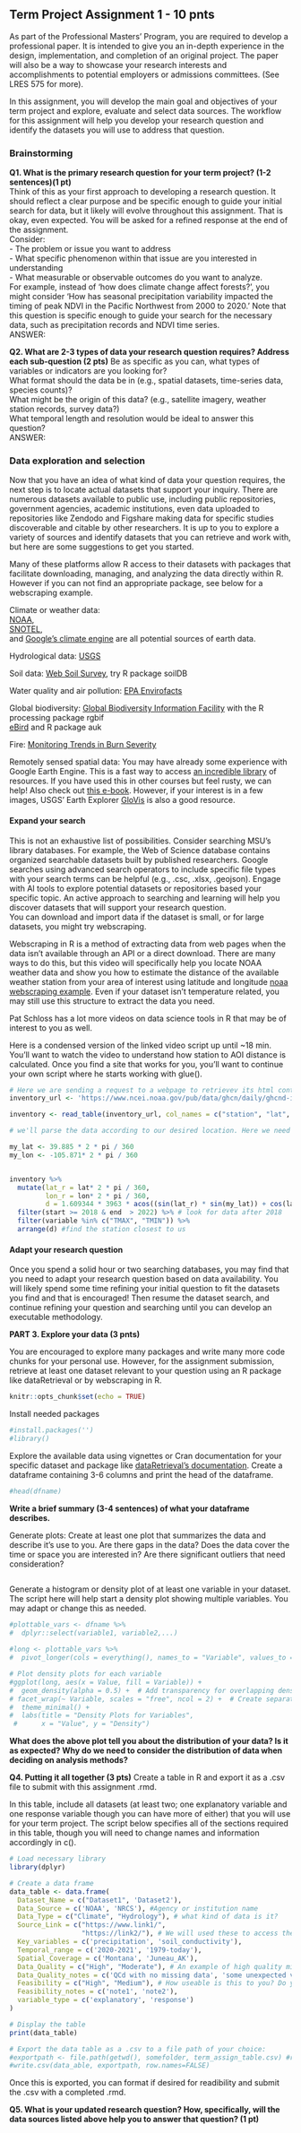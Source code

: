 ## Term Project Assignment 1 - 10 pnts

As part of the Professional Masters’ Program, you are required to develop a professional paper. It is intended to give you an in-depth experience in the design, implementation, and completion of an original project. The paper will also be a way to showcase your research interests and accomplishments to potential employers or admissions committees. (See LRES 575 for more). 

In this assignment, you will develop the main goal and objectives of your term project and explore, evaluate and select data sources. The workflow for this assignment will help you develop your research question and identify the datasets you will use to address that question.

### Brainstorming

**Q1. What is the primary research question for your term project? (1-2 sentences)(1 pt)** <br>
Think of this as your first approach to developing a research question. It should reflect a clear purpose and be specific enough to guide your initial search for data, but it likely will evolve throughout this assignment. That is okay, even expected. You will be asked for a refined response at the end of the assignment.<br>
Consider: <br>
- The problem or issue you want to address  <br>
- What specific phenomenon within that issue are you interested in understanding  <br>
- What measurable or observable outcomes do you want to analyze.  <br>
For example, instead of 'how does climate change affect forests?', you might consider 'How has seasonal precipitation variability impacted the timing of peak NDVI in the Pacific Northwest from 2000 to 2020.' Note that this question is specific enough to guide your search for the necessary data, such as precipitation records and NDVI time series. <br>
ANSWER: 


**Q2. What are 2-3 types of data your research question requires? Address each sub-question (2 pts)**
Be as specific as you can, what types of variables or indicators are you looking for? <br>
What format should the data be in (e.g., spatial datasets, time-series data, species counts)? <br>
What might be the origin of this data? (e.g., satellite imagery, weather station records, survey data?) <br>
What temporal length and resolution would be ideal to answer this question?<br>
ANSWER:


### Data exploration and selection

Now that you have an idea of what kind of data your question requires, the next step is to locate actual datasets that support your inquiry. There are numerous datasets available to public use, including public repositories, government agencies, academic institutions, even data uploaded to repositories like Zendodo and Figshare making data for specific studies discoverable and citable by other researchers. It is up to you to explore a variety of sources and identify datasets that you can retrieve and work with, but here are some suggestions to get you started. 

Many of these platforms allow R access to their datasets with packages that facilitate downloading, managing, and analyzing the data directly within R. However if you can not find an appropriate package, see below for a webscraping example. <br>

Climate or weather data:<br>
[NOAA](https://www.ncei.noaa.gov/cdo-web/),<br> [SNOTEL](https://www.nrcs.usda.gov/resources/data-and-reports/snow-and-water-interactive-map], NASA POWER[https://power.larc.nasa.gov/data-access-viewer/), <br> and [Google's climate engine](https://www.climateengine.org/) are all potential sources of earth data. <br>

Hydrological data: [USGS](https://waterdata.usgs.gov/nwis/rt) <br>

Soil data: [Web Soil Survey](https://websoilsurvey.nrcs.usda.gov/app/), try R package soilDB <br>

Water quality and air pollution: [EPA Envirofacts](https://enviro.epa.gov/)<br>

Global biodiversity: [Global Biodiversity Information Facility](https://www.gbif.org) with the R processing package rgbif <br>
[eBird](https://ebird.org) and R package auk <br>

Fire: [Monitoring Trends in Burn Severity](https://www.mtbs.gov/) <br>

Remotely sensed spatial data: You may have already some experience with Google Earth Engine. This is a fast way to access [an incredible library](https://developers.google.com/earth-engine/datasets/) of resources. If you have used this in other courses but feel rusty, we can help!  Also check out [this e-book](https://www.eefabook.org/go-to-the-book.html). However, if your interest is in a few images, USGS' Earth Explorer [GloVis](https://glovis.usgs.gov/) is also a good resource. 

#### Expand your search
This is not an exhaustive list of possibilities. Consider searching MSU's library databases. For example, the Web of Science database contains organized searchable datasets built by published researchers. Google searches using advanced search operators to include specific file types with your search terms can be helpful (e.g., .csc, .xlsx, .geojson). Engage with AI tools to explore potential datasets or repositories based your specific topic. An active approach to searching and learning will help you discover datasets that will support your research question. <br> You can download and import data if the dataset is small, or for large datasets, you might try webscraping. 

Webscraping in R is a method of extracting data from web pages when the data isn't available through an API or a direct download. There are many ways to do this, but this video will specifically help you locate NOAA weather data and show you how to estimate the distance of the available weather station from your area of interest using latitude and longitude [noaa webscraping example](https://www.youtube.com/watch?v=V5Df6vw4-e8). Even if your dataset isn't temperature related, you may still use this structure to extract the data you need. 

Pat Schloss has a lot more videos on data science tools in R that may be of interest to you as well.

Here is a condensed version of the linked video script up until ~18 min. You'll want to watch the video to understand how station to AOI distance is calculated. Once you find a site that works for you, you'll want to continue your own script where he starts working with glue().

```r
# Here we are sending a request to a webpage to retrievev its html content.
inventory_url <- 'https://www.ncei.noaa.gov/pub/data/ghcn/daily/ghcnd-inventory.txt'

inventory <- read_table(inventory_url, col_names = c("station", "lat", "lon", "variable", "start", "end"))

# we'll parse the data according to our desired location. Here we need to convert lat and lon of the Fool Creek watershed to radians so we can calculate distances between two latitude and longitudes so we can be sure we are selecting a site near our watershed.

my_lat <- 39.885 * 2 * pi / 360
my_lon <- -105.871* 2 * pi / 360


inventory %>%
  mutate(lat_r = lat* 2 * pi / 360,
         lon_r = lon* 2 * pi / 360,
         d = 1.609344 * 3963 * acos((sin(lat_r) * sin(my_lat)) + cos(lat_r) * cos(my_lat) * cos(my_lon-lon_r))) %>% # calculate distance bewteen our site and station in miles
  filter(start >= 2018 & end  > 2022) %>% # look for data after 2018
  filter(variable %in% c("TMAX", "TMIN")) %>%
  arrange(d) #find the station closest to us
```

#### Adapt your research question
Once you spend a solid hour or two searching databases, you may find that you need to adapt your research question based on data availability. You will likely spend some time refining your initial question to fit the datasets you find and that is encouraged! Then resume the dataset search, and continue refining your question and searching until you can develop an executable methodology. <br>

**PART 3. Explore your data (3 pnts)**

You are encouraged to explore many packages and write many more code chunks for your personal use. However, for the assignment submission, retrieve at least one dataset relevant to your question using an R package like dataRetrieval or by webscraping in R.

```r
knitr::opts_chunk$set(echo = TRUE)
```

Install needed packages

```r
#install.packages('')
#library()
```

Explore the available data using vignettes or Cran documentation for your specific dataset and package like [dataRetrieval's documentation](https://cran.r-project.org/web/packages/dataRetrieval/vignettes/dataRetrieval.html). Create a dataframe containing 3-6 columns and print the head of the dataframe.

```r
#head(dfname)
```

**Write a brief summary (3-4 sentences) of what your dataframe describes.** 

Generate plots:
Create at least one plot that summarizes the data and describe it's use to you. Are there gaps in the data? Does the data cover the time or space you are interested in? Are there significant outliers that need consideration? 

```r

```

Generate a histogram or density plot of at least one variable in your dataset. The script here will help start a density plot showing multiple variables. You may adapt or change this as needed. 

```r
#plottable_vars <- dfname %>%
#  dplyr::select(variable1, variable2,...)
                
#long <- plottable_vars %>%
#  pivot_longer(cols = everything(), names_to = "Variable", values_to = "Value")

# Plot density plots for each variable
#ggplot(long, aes(x = Value, fill = Variable)) +
#  geom_density(alpha = 0.5) +  # Add transparency for overlapping densities
# facet_wrap(~ Variable, scales = "free", ncol = 2) +  # Create separate panels per variable
#  theme_minimal() +
#  labs(title = "Density Plots for Variables",
 #      x = "Value", y = "Density")
```

**What does the above plot tell you about the distribution of your data? Is it as expected? Why do we need to consider the distribution of data when deciding on analysis methods?**

**Q4. Putting it all together (3 pts)**
Create a table in R and export it as a .csv file to submit with this assignment .rmd.

In this table, include all datasets (at least two; one explanatory variable and one response variable though you can have more of either) that you will use for your term project. The script below specifies all of the sections required in this table, though you will need to change names and information accordingly in c(). 

```r
# Load necessary library
library(dplyr)

# Create a data frame
data_table <- data.frame(
  Dataset_Name = c("Dataset1", 'Dataset2'),
  Data_Source = c('NOAA', 'NRCS'), #Agency or institution name
  Data_Type = c("Climate", "Hydrology"), # what kind of data is it?
  Source_Link = c("https://www.link1/", 
                  "https://link2/"), # We will used these to access the sources
  Key_variables = c('precipitation', 'soil_conductivity'), 
  Temporal_range = c('2020-2021', '1979-today'),
  Spatial_Coverage = c('Montana', 'Juneau_AK'),
  Data_Quality = c("High", "Moderate"), # An example of high quality might be a dataset that has already been cleaned by an agency is not missing data in the period or space of interest. 
  Data_Quality_notes = c('QCd with no missing data', 'some unexpected values'),
  Feasibility = c("High", "Medium"), # How useable is this to you? Do you need help figuring out how to download it? Is there an R package that you need to learn to access the data?
  Feasibility_notes = c('note1', 'note2'),
  variable_type = c('explanatory', 'response')
)

# Display the table
print(data_table)

# Export the data table as a .csv to a file path of your choice:
#exportpath <- file.path(getwd(), somefolder, term_assign_table.csv) #replace somefolde with an actual folder name that exists in your local environment
#write.csv(data_able, exportpath, row.names=FALSE)
```

Once this is exported, you can format if desired for readibility and submit the .csv with a completed .rmd. 

**Q5. What is your updated research question? How, specifically, will the data sources listed above help you to answer that question? (1 pt)**
